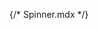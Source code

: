 {/* Spinner.mdx */}


<Meta of={comStories} name="Docs"/>

<Title />
<Subtitle />
<Description />


> ### [Bootstrap ~5.3.0 Documentation on Spinners](https://getbootstrap.com/docs/5.3/components/spinners/)
> * [Border spinner](https://getbootstrap.com/docs/5.3/components/spinners/#border-spinner)
> * [Growing spinner](https://getbootstrap.com/docs/5.3/components/spinners/#growing-spinner)
> * [Colors](https://getbootstrap.com/docs/5.3/components/spinners/#colors)
> * [Size](https://getbootstrap.com/docs/5.3/components/spinners/#size)
> * [Hidden Status](https://getbootstrap.com/docs/5.3/components/spinners/#buttons)


<Canvas of={comStories.Spinner} />

## Properties
<Controls of={comStories.Spinner} />

<Stories of={comStories} />

## Attributes:
* `attributes`: A list of HTML attributes for the Spinner element.
* `spinner_status_attributes`: A list of HTML attributes for the Spinner status element.

## Slots:
* `content`: Spinner content.

### Examples
**Example #1:** Secondary Spinner
```
  {% include 'varbase_components:spinner' with {
    color: 'secondary',
    content: 'Loading ...'|t,
  } %}
```

**Example #2:** Grow Spinner
```
  {% include 'varbase_components:spinner' with {
    type: 'grow',
    content: 'Please, waite ...'|t,
    color: 'info',
  } %}
```

**Example #3:** Small saving border spinner with status
```
{% include 'varbase_components:spinner' with {
    color: 'primary',
    type: 'border',
    content: 'Saving ...',
    size: 'sm',
    hidden_status: false
  } %}
```

**Example #4:** Small saving grow spinner with status
```
  {% include 'varbase_components:spinner' with {
    color: 'primary',
    type: 'grow',
    content: 'Saving ...'|t,
    size: 'sm',
    hidden_status: false
  } %}
```

## Source code
[//]: # (Twig Template source code)
<Source code={templateSource} />
